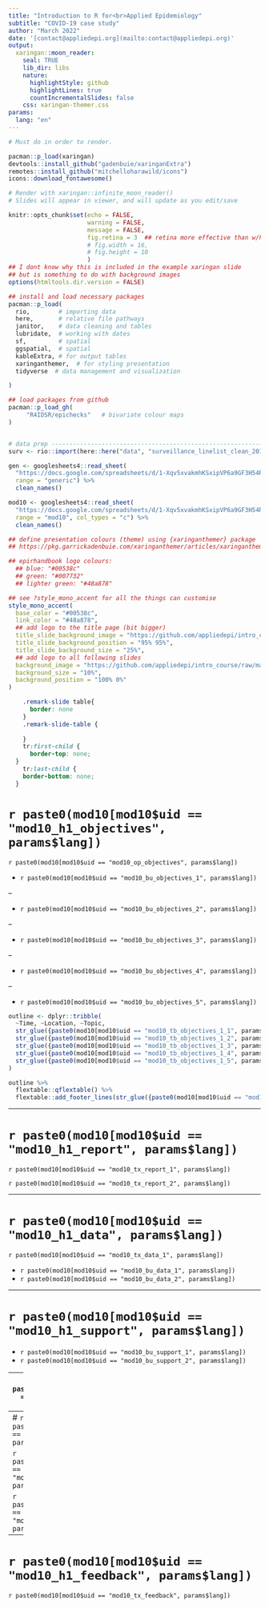 ```yaml
---
title: "Introduction to R for<br>Applied Epidemiology"
subtitle: "COVID-19 case study"
author: "March 2022"
date: '[contact@appliedepi.org](mailto:contact@appliedepi.org)'
output:
  xaringan::moon_reader:
    seal: TRUE
    lib_dir: libs
    nature:
      highlightStyle: github
      highlightLines: true
      countIncrementalSlides: false
    css: xaringan-themer.css
params:
  lang: "en"
---
```


```r
# Must do in order to render.

pacman::p_load(xaringan)
devtools::install_github("gadenbuie/xaringanExtra")
remotes::install_github("mitchelloharawild/icons")
icons::download_fontawesome()

# Render with xaringan::infinite_moon_reader()
# Slides will appear in viewer, and will update as you edit/save
```


```r
knitr::opts_chunk$set(echo = FALSE, 
                      warning = FALSE, 
                      message = FALSE, 
                      fig.retina = 3  ## retina more effective than w/h (according to twitter)
                      # fig.width = 16, 
                      # fig.height = 10
                      )
## I dont know why this is included in the example xaringan slide 
## but is something to do with background images
options(htmltools.dir.version = FALSE)

## install and load necessary packages 
pacman::p_load(
  rio,        # importing data  
  here,       # relative file pathways  
  janitor,    # data cleaning and tables
  lubridate,  # working with dates
  sf,         # spatial
  ggspatial,  # spatial
  kableExtra, # for output tables
  xaringanthemer,  # for styling presentation
  tidyverse  # data management and visualization

)

## load packages from github
pacman::p_load_gh(
     "R4IDSR/epichecks"   # bivariate colour maps 
)


# data prep --------------------------------------------------------------------
surv <- rio::import(here::here("data", "surveillance_linelist_clean_20141201.rds"))

gen <- googlesheets4::read_sheet(
  "https://docs.google.com/spreadsheets/d/1-Xqv5xvakmhKSxipVP6a9GF3H54RN-rbilhdNhPHx6M/edit#gid=998182281",
  range = "generic") %>%
  clean_names()

mod10 <- googlesheets4::read_sheet(
  "https://docs.google.com/spreadsheets/d/1-Xqv5xvakmhKSxipVP6a9GF3H54RN-rbilhdNhPHx6M/edit#gid=998182281",
  range = "mod10", col_types = "c") %>%
  clean_names()
```

```r

## define presentation colours (theme) using {xaringanthemer} package 
## https://pkg.garrickadenbuie.com/xaringanthemer/articles/xaringanthemer.html

## epirhandbook logo colours: 
  ## blue: "#00538c"
  ## green: "#007732"
  ## lighter green: "#48a878"

## see ?style_mono_accent for all the things can customise
style_mono_accent(
  base_color = "#00538c", 
  link_color = "#48a878", 
  ## add logo to the title page (bit bigger)
  title_slide_background_image = "https://github.com/appliedepi/intro_course/raw/main/images/logo.png", 
  title_slide_background_position = "95% 95%", 
  title_slide_background_size = "25%", 
  ## add logo to all following slides
  background_image = "https://github.com/appliedepi/intro_course/raw/main/images/logo.png", 
  background_size = "10%",
  background_position = "100% 0%"
)
```

```css
    .remark-slide table{
      border: none
    }
    .remark-slide-table {
      
    }
    tr:first-child {
      border-top: none;
  }
    tr:last-child {
    border-bottom: none;
  }
```


# `r paste0(mod10[mod10$uid == "mod10_h1_objectives", params$lang])`  

`r paste0(mod10[mod10$uid == "mod10_op_objectives", params$lang])`  

* `r paste0(mod10[mod10$uid == "mod10_bu_objectives_1", params$lang])`  

--

* `r paste0(mod10[mod10$uid == "mod10_bu_objectives_2", params$lang])`  

--

* `r paste0(mod10[mod10$uid == "mod10_bu_objectives_3", params$lang])`  

--

* `r paste0(mod10[mod10$uid == "mod10_bu_objectives_4", params$lang])`  

--

* `r paste0(mod10[mod10$uid == "mod10_bu_objectives_5", params$lang])`  

```r
outline <- dplyr::tribble(
  ~Time, ~Location, ~Topic,
  str_glue({paste0(mod10[mod10$uid == "mod10_tb_objectives_1_1", params$lang])}),     str_glue({paste0(mod10[mod10$uid == "mod10_tb_objectives_2_1", params$lang])}),      str_glue({paste0(mod10[mod10$uid == "mod10_tb_objectives_3_1", params$lang])}),
  str_glue({paste0(mod10[mod10$uid == "mod10_tb_objectives_1_2", params$lang])}),        str_glue({paste0(mod10[mod10$uid == "mod10_tb_objectives_2_2", params$lang])}),str_glue({paste0(mod10[mod10$uid == "mod10_tb_objectives_3_2", params$lang])}),
  str_glue({paste0(mod10[mod10$uid == "mod10_tb_objectives_1_3", params$lang])}),     str_glue({paste0(mod10[mod10$uid == "mod10_tb_objectives_2_3", params$lang])}),      str_glue({paste0(mod10[mod10$uid == "mod10_tb_objectives_3_3", params$lang])}),
  str_glue({paste0(mod10[mod10$uid == "mod10_tb_objectives_1_4", params$lang])}),      str_glue({paste0(mod10[mod10$uid == "mod10_tb_objectives_2_4", params$lang])}),      str_glue({paste0(mod10[mod10$uid == "mod10_tb_objectives_3_4", params$lang])}),
  str_glue({paste0(mod10[mod10$uid == "mod10_tb_objectives_1_5", params$lang])}),     str_glue({paste0(mod10[mod10$uid == "mod10_tb_objectives_2_5", params$lang])}),      str_glue({paste0(mod10[mod10$uid == "mod10_tb_objectives_3_5", params$lang])})
)

outline %>% 
  flextable::qflextable() %>% 
  flextable::add_footer_lines(str_glue({paste0(mod10[mod10$uid == "mod10_fn_objectives", params$lang])}))
```


---

# `r paste0(mod10[mod10$uid == "mod10_h1_report", params$lang])`

`r paste0(mod10[mod10$uid == "mod10_tx_report_1", params$lang])`

`r paste0(mod10[mod10$uid == "mod10_tx_report_2", params$lang])`  


---

# `r paste0(mod10[mod10$uid == "mod10_h1_data", params$lang])`

`r paste0(mod10[mod10$uid == "mod10_tx_data_1", params$lang])`  

- `r paste0(mod10[mod10$uid == "mod10_bu_data_1", params$lang])`  
- `r paste0(mod10[mod10$uid == "mod10_bu_data_2", params$lang])`  


---

# `r paste0(mod10[mod10$uid == "mod10_h1_support", params$lang])`  

- `r paste0(mod10[mod10$uid == "mod10_bu_support_1", params$lang])`  
- `r paste0(mod10[mod10$uid == "mod10_bu_support_2", params$lang])`  


---
# `r paste0(mod10[mod10$uid == "mod10_h1_fun", params$lang])`  

`r paste0(mod10[mod10$uid == "mod10_tx_fun", params$lang])`  


---
# `r paste0(mod10[mod10$uid == "mod10_h1_review", params$lang])`  

`r paste0(mod10[mod10$uid == "mod10_tx_review_1", params$lang])`  

`r paste0(mod10[mod10$uid == "mod10_tx_review_2", params$lang])`  


---
# `r paste0(mod10[mod10$uid == "mod10_h1_feedback", params$lang])`  

`r paste0(mod10[mod10$uid == "mod10_tx_feedback", params$lang])`  

